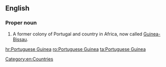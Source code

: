 ==English==
{{wikipedia}}
===Proper noun===
{{en-proper noun|head=[[Portuguese]] [[Guinea]]}}

# A former colony of Portugal and country in Africa, now called [[Guinea-Bissau]].

[[Category:en:Countries]]

[[hr:Portuguese Guinea]]
[[ro:Portuguese Guinea]]
[[ta:Portuguese Guinea]]